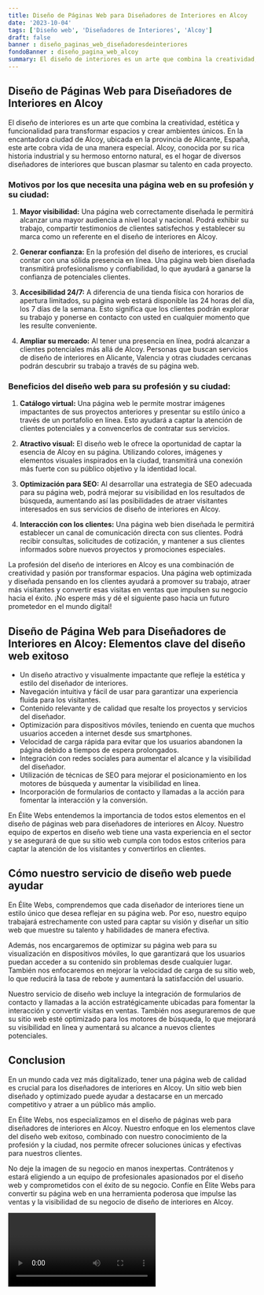 ```yaml
---
title: Diseño de Páginas Web para Diseñadores de Interiores en Alcoy
date: '2023-10-04'
tags: ['Diseño web', 'Diseñadores de Interiores', 'Alcoy']
draft: false
banner : diseño_paginas_web_diseñadoresdeinteriores
fondoBanner : diseño_pagina_web_alcoy
summary: El diseño de interiores es un arte que combina la creatividad, estética y funcionalidad para transformar espacios y crear ambientes únicos. En la encantadora ciudad de Alcoy, ubicada en la provincia de Alicante, España, este arte cobra vida de una manera especial. Alcoy, conocida por su rica historia industrial y su hermoso entorno natural, es el hogar de diversos diseñadores de interiores que buscan plasmar su talento en cada proyecto.
---
```


## Diseño de Páginas Web para Diseñadores de Interiores en Alcoy

El diseño de interiores es un arte que combina la creatividad, estética y funcionalidad para transformar espacios y crear ambientes únicos. En la encantadora ciudad de Alcoy, ubicada en la provincia de Alicante, España, este arte cobra vida de una manera especial. Alcoy, conocida por su rica historia industrial y su hermoso entorno natural, es el hogar de diversos diseñadores de interiores que buscan plasmar su talento en cada proyecto.

### Motivos por los que necesita una página web en su profesión y su ciudad:

1. **Mayor visibilidad:** Una página web correctamente diseñada le permitirá alcanzar una mayor audiencia a nivel local y nacional. Podrá exhibir su trabajo, compartir testimonios de clientes satisfechos y establecer su marca como un referente en el diseño de interiores en Alcoy.

2. **Generar confianza:** En la profesión del diseño de interiores, es crucial contar con una sólida presencia en línea. Una página web bien diseñada transmitirá profesionalismo y confiabilidad, lo que ayudará a ganarse la confianza de potenciales clientes.

3. **Accesibilidad 24/7:** A diferencia de una tienda física con horarios de apertura limitados, su página web estará disponible las 24 horas del día, los 7 días de la semana. Esto significa que los clientes podrán explorar su trabajo y ponerse en contacto con usted en cualquier momento que les resulte conveniente.

4. **Ampliar su mercado:** Al tener una presencia en línea, podrá alcanzar a clientes potenciales más allá de Alcoy. Personas que buscan servicios de diseño de interiores en Alicante, Valencia y otras ciudades cercanas podrán descubrir su trabajo a través de su página web.

### Beneficios del diseño web para su profesión y su ciudad:

1. **Catálogo virtual:** Una página web le permite mostrar imágenes impactantes de sus proyectos anteriores y presentar su estilo único a través de un portafolio en línea. Esto ayudará a captar la atención de clientes potenciales y a convencerlos de contratar sus servicios.

2. **Atractivo visual:** El diseño web le ofrece la oportunidad de captar la esencia de Alcoy en su página. Utilizando colores, imágenes y elementos visuales inspirados en la ciudad, transmitirá una conexión más fuerte con su público objetivo y la identidad local.

3. **Optimización para SEO:** Al desarrollar una estrategia de SEO adecuada para su página web, podrá mejorar su visibilidad en los resultados de búsqueda, aumentando así las posibilidades de atraer visitantes interesados en sus servicios de diseño de interiores en Alcoy.

4. **Interacción con los clientes:** Una página web bien diseñada le permitirá establecer un canal de comunicación directa con sus clientes. Podrá recibir consultas, solicitudes de cotización, y mantener a sus clientes informados sobre nuevos proyectos y promociones especiales.

La profesión del diseño de interiores en Alcoy es una combinación de creatividad y pasión por transformar espacios. Una página web optimizada y diseñada pensando en los clientes ayudará a promover su trabajo, atraer más visitantes y convertir esas visitas en ventas que impulsen su negocio hacia el éxito. ¡No espere más y dé el siguiente paso hacia un futuro prometedor en el mundo digital!

<GifSeo />

<Cta />

## Diseño de Página Web para Diseñadores de Interiores en Alcoy: Elementos clave del diseño web exitoso

- Un diseño atractivo y visualmente impactante que refleje la estética y estilo del diseñador de interiores.
- Navegación intuitiva y fácil de usar para garantizar una experiencia fluida para los visitantes.
- Contenido relevante y de calidad que resalte los proyectos y servicios del diseñador.
- Optimización para dispositivos móviles, teniendo en cuenta que muchos usuarios acceden a internet desde sus smartphones.
- Velocidad de carga rápida para evitar que los usuarios abandonen la página debido a tiempos de espera prolongados.
- Integración con redes sociales para aumentar el alcance y la visibilidad del diseñador.
- Utilización de técnicas de SEO para mejorar el posicionamiento en los motores de búsqueda y aumentar la visibilidad en línea.
- Incorporación de formularios de contacto y llamadas a la acción para fomentar la interacción y la conversión.

En Élite Webs entendemos la importancia de todos estos elementos en el diseño de páginas web para diseñadores de interiores en Alcoy. Nuestro equipo de expertos en diseño web tiene una vasta experiencia en el sector y se asegurará de que su sitio web cumpla con todos estos criterios para captar la atención de los visitantes y convertirlos en clientes.

## Cómo nuestro servicio de diseño web puede ayudar

En Élite Webs, comprendemos que cada diseñador de interiores tiene un estilo único que desea reflejar en su página web. Por eso, nuestro equipo trabajará estrechamente con usted para captar su visión y diseñar un sitio web que muestre su talento y habilidades de manera efectiva.

Además, nos encargaremos de optimizar su página web para su visualización en dispositivos móviles, lo que garantizará que los usuarios puedan acceder a su contenido sin problemas desde cualquier lugar. También nos enfocaremos en mejorar la velocidad de carga de su sitio web, lo que reducirá la tasa de rebote y aumentará la satisfacción del usuario.

Nuestro servicio de diseño web incluye la integración de formularios de contacto y llamadas a la acción estratégicamente ubicadas para fomentar la interacción y convertir visitas en ventas. También nos aseguraremos de que su sitio web esté optimizado para los motores de búsqueda, lo que mejorará su visibilidad en línea y aumentará su alcance a nuevos clientes potenciales.

## Conclusion

En un mundo cada vez más digitalizado, tener una página web de calidad es crucial para los diseñadores de interiores en Alcoy. Un sitio web bien diseñado y optimizado puede ayudar a destacarse en un mercado competitivo y atraer a un público más amplio.

En Élite Webs, nos especializamos en el diseño de páginas web para diseñadores de interiores en Alcoy. Nuestro enfoque en los elementos clave del diseño web exitoso, combinado con nuestro conocimiento de la profesión y la ciudad, nos permite ofrecer soluciones únicas y efectivas para nuestros clientes.

No deje la imagen de su negocio en manos inexpertas. Contrátenos y estará eligiendo a un equipo de profesionales apasionados por el diseño web y comprometidos con el éxito de su negocio. Confíe en Élite Webs para convertir su página web en una herramienta poderosa que impulse las ventas y la visibilidad de su negocio de diseño de interiores en Alcoy.

<Video />

<CtaBot job='Diseñadores de Interiores' city='Alcoy'/>

<Gmaps query='Alcoy+españa+maps' />